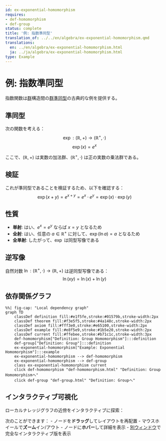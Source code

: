 ```yaml
---
id: ex-exponential-homomorphism
requires:
- def-homomorphism
- def-group
status: complete
title: '例: 指数準同型'
translation_of: ../../en/algebra/ex-exponential-homomorphism.qmd
translations:
  en: ../en/algebra/ex-exponential-homomorphism.html
  ja: ../ja/algebra/ex-exponential-homomorphism.html
type: Example
---
```


# 例: 指数準同型 {#ex-exponential-homomorphism}

指数関数は[群](def-group.qmd)構造間の[群準同型](def-homomorphism.qmd)の古典的な例を提供する。

## 準同型

次の関数を考える：
$$\exp: (\mathbb{R}, +) \to (\mathbb{R}^+, \cdot)$$
$$\exp(x) = e^x$$

ここで、$(\mathbb{R}, +)$ は実数の加法群、$(\mathbb{R}^+, \cdot)$ は正の実数の乗法群である。

## 検証

これが準同型であることを検証するため、以下を確認する：
$$\exp(x + y) = e^{x+y} = e^x \cdot e^y = \exp(x) \cdot \exp(y)$$

## 性質

- **単射**: はい、$e^x = e^y$ ならば $x = y$ となるため
- **全射**: はい、任意の $a \in \mathbb{R}^+$ に対して、$\exp(\ln a) = a$ となるため
- **全単射**: したがって、$\exp$ は同型写像である

## 逆写像

自然対数 $\ln: (\mathbb{R}^+, \cdot) \to (\mathbb{R}, +)$ は逆同型写像である：
$$\ln(xy) = \ln(x) + \ln(y)$$

## 依存関係グラフ

```mermaid
%%| fig-cap: "Local dependency graph"
graph TD
    classDef definition fill:#e1f5fe,stroke:#01579b,stroke-width:2px
    classDef theorem fill:#f3e5f5,stroke:#4a148c,stroke-width:2px
    classDef axiom fill:#fff3e0,stroke:#e65100,stroke-width:2px
    classDef example fill:#e8f5e9,stroke:#1b5e20,stroke-width:2px
    classDef current fill:#ffebee,stroke:#b71c1c,stroke-width:3px
    def-homomorphism["Definition: Group Homomorphism"]:::definition
    def-group["Definition: Group"]:::definition
    ex-exponential-homomorphism["Example: Exponential Homomorphism"]:::example
    ex-exponential-homomorphism --> def-homomorphism
    ex-exponential-homomorphism --> def-group
    class ex-exponential-homomorphism current
    click def-homomorphism "def-homomorphism.html" "Definition: Group Homomorphismへ"
    click def-group "def-group.html" "Definition: Groupへ"
```

## インタラクティブ可視化

ローカルナレッジグラフの近傍をインタラクティブに探索：

::: {.graph-viz data-id="ex-exponential-homomorphism" data-width="700" data-height="500"}
:::

次のことができます：
- ノードを**ドラッグ**してレイアウトを再配置
- マウスホイールで**ズーム**イン/アウト
- ノードに**ホバー**して詳細を表示
- [別ウィンドウ](../../output/interactive/ex-exponential-homomorphism.html){target="_blank"}で完全なインタラクティブ版を表示
